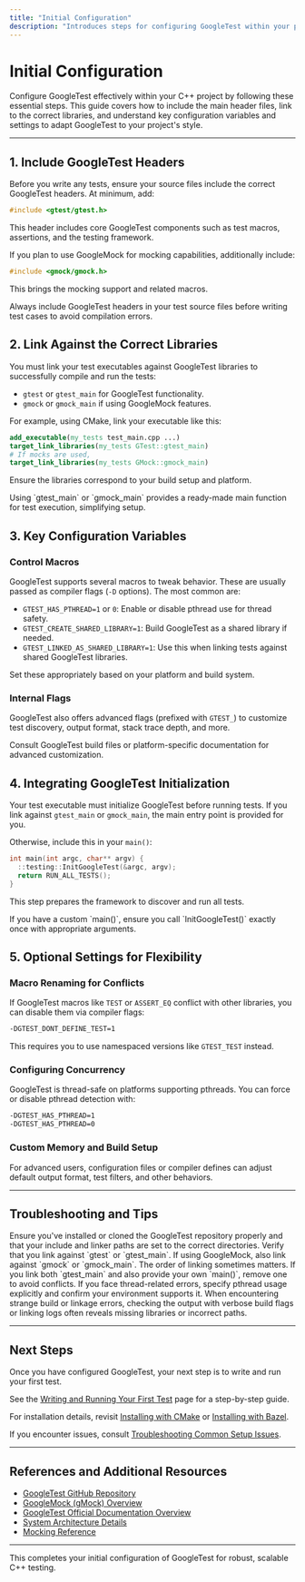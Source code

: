 ```yaml
---
title: "Initial Configuration"
description: "Introduces steps for configuring GoogleTest within your project, such as including the main header and linking libraries. Explains key variables and optional settings to fit a variety of project styles."
---
```


# Initial Configuration

Configure GoogleTest effectively within your C++ project by following these essential steps. This guide covers how to include the main header files, link to the correct libraries, and understand key configuration variables and settings to adapt GoogleTest to your project's style.

---

## 1. Include GoogleTest Headers

Before you write any tests, ensure your source files include the correct GoogleTest headers. At minimum, add:

```cpp
#include <gtest/gtest.h>
```

This header includes core GoogleTest components such as test macros, assertions, and the testing framework.

If you plan to use GoogleMock for mocking capabilities, additionally include:

```cpp
#include <gmock/gmock.h>
```

This brings the mocking support and related macros.

<Tip>
Always include GoogleTest headers in your test source files before writing test cases to avoid compilation errors.
</Tip>

## 2. Link Against the Correct Libraries

You must link your test executables against GoogleTest libraries to successfully compile and run the tests:

- `gtest` or `gtest_main` for GoogleTest functionality.
- `gmock` or `gmock_main` if using GoogleMock features.

For example, using CMake, link your executable like this:

```cmake
add_executable(my_tests test_main.cpp ...)
target_link_libraries(my_tests GTest::gtest_main)
# If mocks are used,
target_link_libraries(my_tests GMock::gmock_main)
```

Ensure the libraries correspond to your build setup and platform.

<Note>
Using `gtest_main` or `gmock_main` provides a ready-made main function for test execution, simplifying setup.
</Note>

## 3. Key Configuration Variables

### Control Macros

GoogleTest supports several macros to tweak behavior. These are usually passed as compiler flags (`-D` options). The most common are:
- `GTEST_HAS_PTHREAD=1` or `0`: Enable or disable pthread use for thread safety.
- `GTEST_CREATE_SHARED_LIBRARY=1`: Build GoogleTest as a shared library if needed.
- `GTEST_LINKED_AS_SHARED_LIBRARY=1`: Use this when linking tests against shared GoogleTest libraries.

Set these appropriately based on your platform and build system.

### Internal Flags

GoogleTest also offers advanced flags (prefixed with `GTEST_`) to customize test discovery, output format, stack trace depth, and more.

Consult GoogleTest build files or platform-specific documentation for advanced customization.

## 4. Integrating GoogleTest Initialization

Your test executable must initialize GoogleTest before running tests. If you link against `gtest_main` or `gmock_main`, the main entry point is provided for you.

Otherwise, include this in your `main()`:

```cpp
int main(int argc, char** argv) {
  ::testing::InitGoogleTest(&argc, argv);
  return RUN_ALL_TESTS();
}
```

This step prepares the framework to discover and run all tests.

<Check>
If you have a custom `main()`, ensure you call `InitGoogleTest()` exactly once with appropriate arguments.
</Check>

## 5. Optional Settings for Flexibility

### Macro Renaming for Conflicts

If GoogleTest macros like `TEST` or `ASSERT_EQ` conflict with other libraries, you can disable them via compiler flags:

```bash
-DGTEST_DONT_DEFINE_TEST=1
```

This requires you to use namespaced versions like `GTEST_TEST` instead.

### Configuring Concurrency

GoogleTest is thread-safe on platforms supporting pthreads. You can force or disable pthread detection with:

```bash
-DGTEST_HAS_PTHREAD=1
-DGTEST_HAS_PTHREAD=0
```

### Custom Memory and Build Setup

For advanced users, configuration files or compiler defines can adjust default output format, test filters, and other behaviors.

---

## Troubleshooting and Tips

<AccordionGroup title="Common Configuration Issues">
<Accordion title="Missing GoogleTest Headers or Libraries">
Ensure you've installed or cloned the GoogleTest repository properly and that your include and linker paths are set to the correct directories.
</Accordion>
<Accordion title="Build Errors on Linking">
Verify that you link against `gtest` or `gtest_main`. If using GoogleMock, also link against `gmock` or `gmock_main`. The order of linking sometimes matters.
</Accordion>
<Accordion title="Multiple Definitions of main()">
If you link both `gtest_main` and also provide your own `main()`, remove one to avoid conflicts.
</Accordion>
<Accordion title="Thread Safety Issues">
If you face thread-related errors, specify pthread usage explicitly and confirm your environment supports it.
</Accordion>
</AccordionGroup>

<Tip>
When encountering strange build or linkage errors, checking the output with verbose build flags or linking logs often reveals missing libraries or incorrect paths.
</Tip>

---

## Next Steps

Once you have configured GoogleTest, your next step is to write and run your first test.

See the [Writing and Running Your First Test](/getting-started/configuration-validation/write-and-run-first-test) page for a step-by-step guide.

For installation details, revisit [Installing with CMake](/getting-started/setup-prerequisites-installation/installation-cmake) or [Installing with Bazel](/getting-started/setup-prerequisites-installation/installation-bazel).

If you encounter issues, consult [Troubleshooting Common Setup Issues](/getting-started/configuration-validation/troubleshooting-common-issues).

---

## References and Additional Resources

- [GoogleTest GitHub Repository](https://github.com/google/googletest)
- [GoogleMock (gMock) Overview](https://google.github.io/googletest/gmock_for_dummies.html)
- [GoogleTest Official Documentation Overview](/overview/introduction-and-value/product-purpose-and-value)
- [System Architecture Details](/overview/architecture-and-concepts/system-architecture)
- [Mocking Reference](/api-reference/core-mocking-api/mock-method-definition)

---

This completes your initial configuration of GoogleTest for robust, scalable C++ testing.


